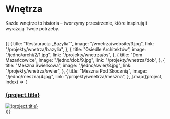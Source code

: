 
# Wnętrza

Każde wnętrze to historia – tworzymy przestrzenie, które inspirują i wyrażają Twoje potrzeby.

<br />

<div style={{ width: "100%" }}>
  <div
    style={{
      display: "grid",
      gridTemplateColumns: "repeat(2, 1fr)",
      gap: "14px",
    }}
  >
    {[
      {
        title: "Restauracja „Bazylia”",
        image: "/wnetrza/website/3.jpg",
        link: "/projekty/wnetrza/bazylia",
      },
      {
        title: "Osiedle Architektów",
        image: "/jedno/archi/2/1.jpg",
        link: "/projekty/wnetrza/os",
      },
      {
        title: "Dom Mazańcowice",
        image: "/jedno/dob/9.jpg",
        link: "/projekty/wnetrza/dob",
      },
      {
        title: "Meszna Świerkowa",
        image: "/jedno/swier/8.jpg",
        link: "/projekty/wnetrza/swier",
      },
      {
        title: "Meszna Pod Skocznią",
        image: "/jedno/meszna/4.jpg",
        link: "/projekty/wnetrza/meszna",
      },
    ].map((project, index) => (
      <div
        key={index}
        style={{
          display: "flex",
          flexDirection: "column",
          alignItems: "center",
          textAlign: "center",
        }}
      >
        <a href={project.link} style={{ textDecoration: 'none' }}>
          <h3
            style={{
              fontSize: 18,
              width: "100%",
            }}
          >
            {project.title}
          </h3>
          <img
            alt={project.title}
            src={`/compressed/${project.image}`}
            style={{
              width: "100%",
              minHeight: 200,
              objectFit: "cover",
            }}
          />
        </a>
      </div>
    ))}
  </div>
</div>


